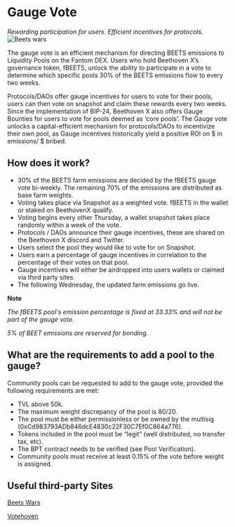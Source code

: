 # Gauge Vote
_Rewarding participation for users. Efficient incentives for protocols._
![Beets wars](https://user-images.githubusercontent.com/109503546/208073153-bded6fbf-e57a-40b1-a367-7355e8955aa1.jpeg)

The gauge vote is an efficient mechanism for directing BEETS emissions to Liquidity Pools on the Fantom DEX. Users who hold Beethoven X’s governance token, fBEETS, unlock the ability to participate in a vote to determine which specific pools 30% of the BEETS emissions flow to every two weeks. 

Protocols/DAOs offer gauge incentives for users to vote for their pools, users can then vote on snapshot and claim these rewards every two weeks. Since the implementation of BIP-24, Beethoven X also offers Gauge Bounties for users to vote for pools deemed as ‘core pools’. The Gauge vote unlocks a capital-efficient mechanism for protocols/DAOs to incentivize their own pool, as Gauge incentives historically yield a positive ROI on $ in emissions/ $ bribed.

## How does it work?

* 30% of the BEETS farm emissions are decided by the fBEETS gauge vote bi-weekly. The remaining 70% of the emissions are distributed as base farm weights.
* Voting takes place via Snapshot as a weighted vote. fBEETS in the wallet or staked on BeethovenX qualify.
* Voting begins every other Thursday, a wallet snapshot takes place randomly within a week of the vote.
* Protocols / DAOs announce their gauge incentives, these are shared on the Beethoven X discord and Twitter. 
* Users select the pool they would like to vote for on Snapshot. 
* Users earn a percentage of gauge incentives in correlation to the percentage of their votes on that pool.
* Gauge incentives will either be airdropped into users wallets or claimed via third party sites.
* The following Wednesday, the updated farm emissions go live. 

**Note**

_The fBEETS pool's emission percentage is fixed at 33.33% and will not be part of the gauge vote._

_5% of BEET emissions are reserved for bonding._

## What are the requirements to add a pool to the gauge?
Community pools can be requested to add to the gauge vote, provided the following requirements are met:

* TVL above 50k.
* The maximum weight discrepancy of the pool is 80/20. 
* The pool must be either permissionless or be owned by the multisig (0xCd983793ADb846dcE4830c22F30C7Ef0C864a776).
* Tokens included in the pool must be “legit” (well distributed, no transfer tax, etc).
* The BPT contract needs to be verified (see Pool Verification).
* Community pools must receive at least 0.15% of the vote before weight is assigned.

## Useful third-party Sites
[Beets Wars](https://www.beetswars.live/)

[Votehoven](https://votehoven.com/)

